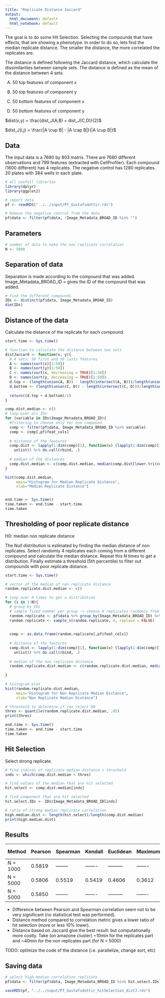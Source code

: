 ```yaml
---
title: "Replicate Distance Jaccard"
output:
  html_document: default
  html_notebook: default
---
```

The goal is to do some Hit Selection. Selecting the compounds that have effects, that are showing a phenotype.
In order to do so, lets find the median replicate distance. 
The smaller the distance, the more correlated the replicates are.

The distance is defined following the Jaccard distance, which calculate the dissimilarities between sample sets.
The distance is defined as the mean of the distance between 4 sets. 

A) 50 top features of component x

B) 50 top features of component y

C) 50 bottom features of component x

D) 50 bottom features of component y

$dist(x,y) = \frac{dist_J(A,B) + dist_J(C,D)}{2}$

$dist_J(i,j) = \frac{|A \cup B| - |A \cap B|}{|A \cup B|}$ 

## Data

The input data is a 7680 by 803 matrix.
There are 7680 different observations and 799 features (extracted with CellProfiler).
Each compound (1600 different) has 4 replicates. The negative control has 1280 replicates.
20 plates with 384 wells in each plate.

```r
# all usefull libraries
library(dplyr)
library(ggplot2)
```

```r
# import data
pf <- readRDS("../../input/Pf_Gustafsdottir.rds")

# Remove the negative control from the data
pf$data <- filter(pf$data, !Image_Metadata_BROAD_ID %in% "")
```

## Parameters
```r
# number of data to make the non replicate correlation
N <- 5000
```

## Separation of data

Separation is made according to the compound that was added.
Image_Metadata_BROAD_ID = gives the ID of the compound that was added.

```r
# find the different compounds
IDs <- distinct(pf$data, Image_Metadata_BROAD_ID)
dim(IDs)

```

## Distance of the data

Calculate the distance of the replicate for each compound.

```r
start.time <- Sys.time()

# function to calculate the distance between two sets
distJaccard <- function(x, y){
  # 4 sets: 50 first and 50 lasts features
  A <- names(sort(x)[1:50])
  B <- names(sort(y)[1:50])
  C <- names(sort(x, decreasing = TRUE)[1:50])
  D <- names(sort(y, decreasing = TRUE)[1:50])
  d.top <- (length(union(A, B)) - length(intersect(A, B)))/length(union(A, B))
  d.bottom <- (length(union(C, D)) - length(intersect(C, D)))/length(union(C, D))
    
  return((d.top + d.bottom)/2)
}

comp.dist.median <- c()
# loop over all IDs
for (variable in IDs$Image_Metadata_BROAD_ID){
  #filtering to choose only for one compound
  comp <- filter(pf$data, Image_Metadata_BROAD_ID %in% variable)
  comp <- comp[,pf$feat_cols]
  
  # distance of the features
  comp.dist <- lapply(1:dim(comp)[1], function(x) (lapply(1:dim(comp)[1], function(y) return(distJaccard(comp[x,], comp[y,]))) %>%
    unlist)) %>% do.call(rbind, .)
  
  # median of the distances
  comp.dist.median <- c(comp.dist.median, median(comp.dist[lower.tri(comp.dist)],na.rm=TRUE))
}

hist(comp.dist.median,
     main="Histogram for Median Replicate Distance",
     xlab="Median Replicate Distance")


end.time <- Sys.time()
time.taken <- end.time - start.time
time.taken
```


## Thresholding of poor replicate distance

H0: median non replicate distance

The Null distribution is estimated by finding the median distance of non replicates. 
Select randomly 4 replicates each coming from a different compound and calculate the median distance. 
Repeat this N times to get a distribution.
Finally estimate a threshold (5th percentile) to filter out compounds with poor replicate distance.

```r
start.time <- Sys.time()

# vector of the median of non replicate distance
random.replicate.dist.median <- c()

# loop over N times to get a distribution
for (i in 1:N){
  # group by IDs
  # sample fixed number per group -> choose 4 replicates randomly from different group
  random.replicate <- pf$data %>% group_by(Image_Metadata_BROAD_ID) %>% sample_n(1, replace = FALSE) %>% ungroup(random.replicate)
  random.replicate <- sample_n(random.replicate, 4, replace = FALSE)
  
  
  comp <- as.data.frame(random.replicate[,pf$feat_cols])
  
  # distance of the features
  comp.dist <- lapply(1:dim(comp)[1], function(x) (lapply(1:dim(comp)[1], function(y) return(distJaccard(comp[x,], comp[y,]))) %>%
    unlist)) %>% do.call(rbind, .)
  
  # median of the non replicate distance
  random.replicate.dist.median <- c(random.replicate.dist.median, median(comp.dist[lower.tri(comp.dist)],na.rm=TRUE))
  
}

# histogram plot
hist(random.replicate.dist.median,
     main="Histogram for Non Replicate Median Distance",
     xlab="Non Replicate Median Distance")

# threshold to determine if can reject H0
thres <- quantile(random.replicate.dist.median, .05)
print(thres)

end.time <- Sys.time()
time.taken <- end.time - start.time
time.taken
```

## Hit Selection

Select strong replicate.

```r
# find indices of replicate median distance < threshold
inds <- which(comp.dist.median < thres)

# find values of the median that are hit selected
hit.select <- comp.dist.median[inds]

# find component that are hit selected
hit.select.IDs <- IDs$Image_Metadata_BROAD_ID[inds]

# ratio of strong median replicate correlation
high.median.dist <- length(hit.select)/length(comp.dist.median)
print(high.median.dist)

```


## Results

|  Method  | Pearson | Spearman | Kendall | Euclidean | Maximum | Manhattan | Distance based on Jaccard |
| -------- | ------- | -------- | ------- | --------- | ------- | --------- | ------------------------- |
| N = 1000 | 0.5819  | -------- | ------- | --------- | ------- | --------- |-------------------------- |
| N = 5000 | 0.5806  | 0.5519   | 0.5419  | 0.4606    | 0.3612  | 0.4875    | 0.6175                    |
| N = 5000 | 0.5850  | -------- | ------- | --------- | ------- | --------- |-------------------------- |


- Difference between Pearson and Spearman correlation seem not to be very significant (no statistical test was performed).
- Distance method compared to correlation metric gives a lower ratio of hit selection (more or less 10% lower).
- Distance based on Jaccard give the best result: but computationally more costly. Take (on amazone cluster) ~10min for the replicates part and ~40min for the non replicates part (for N = 5000)

TODO: optimize the code of the distance (i.e. parallelize, change sort, etc)

## Saving data

```r
# select high median correlation replicate 
pf$data <- filter(pf$data, Image_Metadata_BROAD_ID %in% hit.select.IDs)

saveRDS(pf, "../../input/Pf_Gustafsdottir_hitSelection_distJ.rds")

```